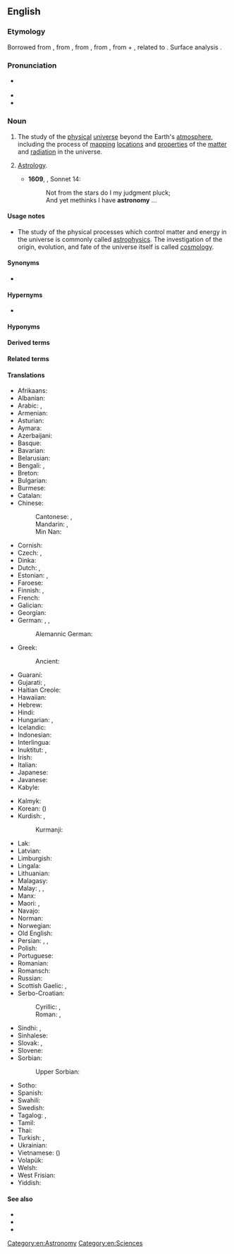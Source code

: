 ==English==
{{wikipedia}}
{{wikiversity lecture}}

===Etymology===
Borrowed from {{bor|en|fro|astronomie}}, from {{etyl|la|en}} {{m|la|astronomia}}, from {{etyl|grc|en}} {{m|grc|ἀστρονομία}}, from {{m|grc|ἄστρον||star}}, from {{etyl|ine-pro|en}} {{m|ine-pro|*h₂stḗr||star}} + {{m|grc|νόμος||arranging, regulating}}, related to {{m|grc|νέμω||I deal out}}. Surface analysis {{af|en|astro-|-nomy}}.

===Pronunciation===
* {{a|GenAm}} {{IPA|/əˈstɹɑnəˌmi/|/æˈstɹɑnəˌmi/|lang=en}}
* {{audio|en-us-astronomy.ogg|Audio (US)|lang=en}}
* {{rhymes|ɒnəmi|lang=en}}

===Noun===
{{en-noun|-|astronomies}}

# The study of the [[physical]] [[universe]] beyond the Earth's [[atmosphere]], including the process of [[mapping]] [[locations]] and [[properties]] of the [[matter]] and [[radiation]] in the universe.
# {{lb|en|obsolete}} [[astrology|Astrology]].
#* '''1609''', {{w|William Shakespeare}}, Sonnet 14:
#*: Not from the stars do I my judgment pluck;
#*: And yet methinks I have '''astronomy''' ...
====Usage notes====
* The study of the physical processes which control matter and energy in the universe is commonly called [[astrophysics]]. The investigation of the origin, evolution, and fate of the universe itself is called [[cosmology]].

====Synonyms====
* {{l|en|stargazing}}

====Hypernyms====
* {{l|en|science}}

====Hyponyms====
{{hyp4|lang=en|{{l|en|archaeoastronomy}}
|{{l|en|archeoastronomy}}
|{{l|en|astronomer}}
|{{l|en|bioastronomy}}
|{{l|en|ethnoastronomy}}
|{{l|en|gravitational-wave astronomy}}
|{{l|en|infrared astronomy}}
|{{l|en|neutrino astronomy}}
|{{l|en|optical astronomy}}
|{{l|en|paleoastronomy}}
|{{l|en|radar astronomy}}
|{{l|en|radio astronomy}}
|{{l|en|ultraviolet astronomy}}
|{{l|en|X-ray astronomy}}
}}

====Derived terms====
{{der4|lang=en|{{l|en|archaeoastronomy}}
|{{l|en|archeoastronomy}}
|{{l|en|astronomer}}
|{{l|en|bioastronomy}}
|{{l|en|ethnoastronomy}}
|{{l|en|paleoastronomy}}
}}

====Related terms====
{{rel4|lang=en|{{l|en|astral}}
|{{l|en|astrologist}}
|{{l|en|astrology}}
|{{l|en|astronomer}}
|{{l|en|astronomical}}
|{{l|en|astronomically}}
|{{l|en|astrometry}}
|{{l|en|astrophysics}}
}}

====Translations====
{{trans-top|study of the physical universe beyond the Earth's atmosphere}}
* Afrikaans: {{t+|af|sterrekunde}}
* Albanian: {{t+|sq|astronomi}}
* Arabic: {{t+|ar|فلك}}, {{t|ar|عِلْم اَلْفَلَك|m}}
* Armenian: {{t+|hy|աստղագիտություն}}
* Asturian: {{t|ast|astronomía|f}}
* Aymara: {{t|ay|alaxpacha yänakata}}
* Azerbaijani: {{t+|az|astronomiya}}
* Basque: {{t+|eu|astronomia}}
* Bavarian: {{t|bar|Steankunde}}
* Belarusian: {{t|be|астрано́мія}}
* Bengali: {{t|bn|জ্যোতির্বিজ্ঞান|sc=Beng}}, {{t+|bn|জ্যোতির্বিদ্যা}}
* Breton: {{t+|br|steredoniezh|f}}
* Bulgarian: {{t|bg|астроно́мия|f}}
* Burmese: {{t+|my|နက္ခတ္တဗေဒ}}
* Catalan: {{t+|ca|astronomia|f}}
* Chinese:
*: Cantonese: {{t|yue|天文學|sc=Hani}}, {{t|yue|天文学|tr=tin1 man4 hok6|sc=Hani}}
*: Mandarin: {{t+|cmn|天文學|sc=Hani}}, {{t+|cmn|天文学|tr=tiānwénxué|sc=Hani}}
*: Min Nan: {{t|nan|天文學|tr=thian-bûn-ha̍k|sc=Hani}}
* Cornish: {{t|kw|steronieth}}
* Czech: {{t|cs|hvězdářství|n}}, {{t+|cs|astronomie|f}}
* Dinka: {{t|din|ŋiɛ̈ckanhial}}
* Dutch: {{t+|nl|astronomie|f}}, {{t+|nl|sterrenkunde|f}}
* Estonian: {{t+|et|astronoomia}}, {{t|et|täheteadus}}
* Faroese: {{t|fo|stjørnufrøði|f}}
* Finnish: {{t+|fi|tähtitiede}}, {{t+|fi|astronomia}}
* French: {{t+|fr|astronomie|f}}
* Galician: {{t+|gl|astronomía|f}}
* Georgian: {{t|ka|ასტრონომია|sc=Geor}}
* German: {{t+|de|Astronomie|f}}, {{t+|de|Sternkunde}}, {{t|de|Himmelskunde|f}}
*: Alemannic German: {{t|gsw|Sternkunde}}
* Greek: {{t+|el|αστρονομία|f}}
*: Ancient: {{t|grc|ἀστρονομία|f}}
* Guaraní: {{t|gn|mbyjakuaa}}
* Gujarati: {{t+|gu|ખગોળ|tr=khagōḷ|sc=Gujr}}, {{t|gu|ખગોળશાસ્ત્ર|tr=khagōḷśāstra|sc=Gujr}}
* Haitian Creole: {{t|ht|astwonomi}}
* Hawaiian: {{t|haw|kilo hōkū}}
* Hebrew: {{t+|he|אסטרונומיה|f}}
* Hindi: {{t|hi|खगोल शास्त्र|m|tr=khagōl śāstra}}
* Hungarian: {{t+|hu|csillagászat}}, {{t+|hu|asztronómia}}
* Icelandic: {{t+|is|stjörnufræði|f}}
* Indonesian: {{t+|id|astronomi}}
* Interlingua: {{t+|ia|astronomia}}
* Inuktitut: {{t|iu|ᓯᓚᓯᐅᕐᓂᖅ|sc=Cans}}, {{t|iu|ᓯᓚᕐᔪᐊᓕᕆᓂᖅ|sc=Cans}}
* Irish: {{t+|ga|réalteolaíocht|f}}
* Italian: {{t+|it|astronomia|f}}
* Japanese: {{t+|ja|天文学|tr=てんもんがく, tenmongaku}}
* Javanese: {{t|jv|Astronomi}}
* Kabyle: {{t|kab|ⵜⴰⵙⵏⴰⴳⴳⵓⵔⵜ|tr=tasnaggurt}}
{{trans-mid}}
* Kalmyk: {{t|xal|астроном|sc=Cyrl}}
* Korean: {{t+|ko|천문학}} ({{t+|ko|天文學}})
* Kurdish: {{t+|ku|stêrnasî|sc=ku-Arab}}, {{t|ku|ezmannasî|sc=ku-Arab}}
*: Kurmanji: {{t+|kmr|stêrnasî|f}}
* Lak: {{t|lbe|цiурттал элму}}
* Latvian: {{t+|lv|astronomija}}
* Limburgish: {{t|li|starekunde}}
* Lingala: {{t|ln|mambí ma nzɔ́tɔ}}
* Lithuanian: {{t+|lt|astronomija|f}}
* Malagasy: {{t+|mg|astrônômia}}
* Malay: {{t|ms|astronomi}}, {{t|ms|ilmu falak}}, {{t|ms|kaji bintang}}
* Manx: {{t|gv|rollageydys}}
* Maori: {{t|mi|tātai arorangi}}, {{t|mi|mātai arorangi}}
* Navajo: {{t|nv|sǫʼ naalkaah}}
* Norman: {{t|nrf|astronomie|f}}
* Norwegian: {{t+|no|astronomi|m}}
* Old English: {{t|ang|tungolcræft}}
* Persian: {{t+|fa|نجوم}}, {{t+|fa|ستاره‌شناسی}}, {{t+|fa|اخترشناسی|tr=axtaršenāsī}}
* Polish: {{t+|pl|astronomia|f}}
* Portuguese: {{t+|pt|astronomia|f}}
* Romanian: {{t+|ro|astronomie|f}}
* Romansch: {{t|rm|astronomia|f}}
* Russian: {{t+|ru|астроно́мия|f}}
* Scottish Gaelic: {{t|gd|speuradaireachd|f}}, {{t|gd|reul-eòlas|m}}
* Serbo-Croatian:
*: Cyrillic: {{t|sh|астрономија|f}}, {{t|sh|звјездознанство|n}}
*: Roman: {{t+|sh|astronomija|f}}, {{t+|sh|zvjezdoznanstvo|n}}
* Sindhi: {{t+|sd|نَجمِيات|sc=sd-Arab}}, {{t+|sd|نَجمِيات|tr=najmiyaat|sc=sd-Arab}}
* Sinhalese: {{t|si|තාරකා විද්‍යාව|sc=Sinh}}
* Slovak: {{t|sk|hvezdárstvo|f}}, {{t+|sk|astronómia|f}}
* Slovene: {{t+|sl|astronomija|f}}
* Sorbian:
*: Upper Sorbian: {{t|hsb|hwězdarstwo}}
* Sotho: {{t|st|bolepi}}
* Spanish: {{t+|es|astronomía|f}}
* Swahili: {{t+|sw|falaki}}
* Swedish: {{t+|sv|astronomi|c}}
* Tagalog: {{t|tl|astronomiya}}, {{t|tl|dalubtalaan}}
* Tamil: {{t+|ta|வானியல்}}
* Thai: {{t|th|ดาราศาสตร์}}
* Turkish: {{t+|tr|gök bilimi}} {{qualifier|seldom}}, {{t+|tr|astronomi}}
* Ukrainian: {{t|uk|Астроно́мія}}
* Vietnamese: {{t+|vi|thiên văn học}} ({{t|vi|天文學}})
* Volapük: {{t+|vo|stelav}}
* Welsh: {{t+|cy|seryddiaeth|f}}
* West Frisian: {{t+|fy|stjerrekunde|n}}
* Yiddish: {{t|yi|אַסטראָנמיע|f}}
{{trans-bottom}}

====See also====
* {{l|en|cosmology}}
* {{l|en|uranology}}
* {{l|en|starlore}}

[[Category:en:Astronomy]]
[[Category:en:Sciences]]